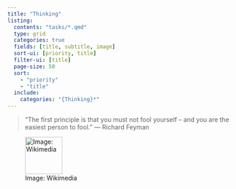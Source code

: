 ```yaml
---
title: "Thinking"
listing:
  contents: "tasks/*.qmd"
  type: grid
  categories: true
  fields: [title, subtitle, image]
  sort-ui: [priority, title]
  filter-ui: [title]
  page-size: 50
  sort: 
    - "priority"
    - "title"
  include:
    categories: "{Thinking}*"
---
```





> "The first principle is that you must not fool yourself – and you are the easiest person to fool." --- Richard Feyman


![Image: Wikimedia](images/Richard_Feynman_1988.png){width=6em}

<!-- https://commons.wikimedia.org/wiki/File:Richard_Feynman_1988.png -->
